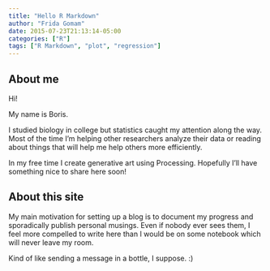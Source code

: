 ```yaml
---
title: "Hello R Markdown"
author: "Frida Gomam"
date: 2015-07-23T21:13:14-05:00
categories: ["R"]
tags: ["R Markdown", "plot", "regression"]
---
```


## About me

Hi!

My name is Boris.

I studied biology in college but statistics caught my attention along the way. Most of the time I'm helping other researchers analyze their data or reading about things that will help me help others more efficiently.

In my free time I create generative art using Processing. Hopefully I'll have something nice to share here soon!

## About this site

My main motivation for setting up a blog is to document my progress and sporadically publish personal musings. Even if nobody ever sees them, I feel more compelled to write here than I would be on some notebook which will never leave my room.

Kind of like sending a message in a bottle, I suppose. :)